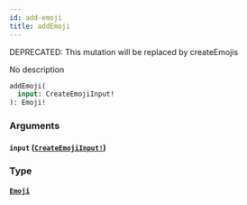 ```yaml
---
id: add-emoji
title: addEmoji
---
```


<span class="badge badge--warning">DEPRECATED: This mutation will be replaced by createEmojis</span>

No description

```graphql
addEmoji(
  input: CreateEmojiInput!
): Emoji!

```

### Arguments

#### `input` ([`CreateEmojiInput!`](/docs/graphql/inputs/create-emoji-input))

### Type

#### [`Emoji`](/docs/graphql/objects/emoji)
